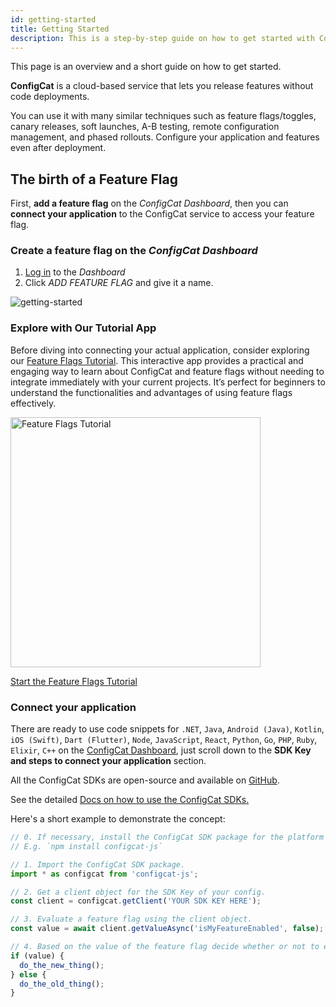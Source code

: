 ```yaml
---
id: getting-started
title: Getting Started
description: This is a step-by-step guide on how to get started with ConfigCat feature flags and on how to implement feature flags in an application.
---
```


This page is an overview and a short guide on how to get started.

**ConfigCat** is a cloud-based service that lets you release features without code deployments.

You can use it with many similar techniques such as feature flags/toggles, canary releases, soft launches, A-B testing, 
remote configuration management, and phased rollouts. Configure your application and features even after deployment.

## The birth of a Feature Flag

First, **add a feature flag** on the _ConfigCat Dashboard_,
then you can **connect your application** to the ConfigCat service to access your feature flag.

### Create a feature flag on the _ConfigCat Dashboard_

1. <a href="https://app.configcat.com/auth/login" target="_blank">Log in</a> to the _Dashboard_
2. Click _ADD FEATURE FLAG_ and give it a name.

<img src="/docs/assets/add-feature-flag.png" className="zoomable" alt="getting-started" />

### Explore with Our Tutorial App
Before diving into connecting your actual application, consider exploring our [Feature Flags Tutorial](https://tutorial.configcat.com/?lm=11). This interactive app 
provides a practical and engaging way to learn about ConfigCat and feature flags without needing to integrate immediately 
with your current projects. It’s perfect for beginners to understand the functionalities and advantages of using feature flags effectively.

<img src="/docs/assets/news/tutorial.png" alt="Feature Flags Tutorial" width="400" />

[Start the Feature Flags Tutorial](https://tutorial.configcat.com/?lm=12)

### Connect your application

There are ready to use code snippets for `.NET`, `Java`, `Android (Java)`, `Kotlin`, `iOS (Swift)`, `Dart (Flutter)`, `Node`, `JavaScript`, `React`, `Python`, `Go`, `PHP`, `Ruby`, `Elixir`, `C++` on the <a href="https://app.configcat.com" target="_blank">ConfigCat Dashboard</a>, just scroll down to the **SDK Key and steps to connect your application** section.

All the ConfigCat SDKs are open-source and available on <a href="https://github.com/configcat" target="_blank">GitHub</a>.

See the detailed [Docs on how to use the ConfigCat SDKs.](./sdk-reference/overview.mdx)

Here's a short example to demonstrate the concept:

```js
// 0. If necessary, install the ConfigCat SDK package for the platform you use.
// E.g. `npm install configcat-js`

// 1. Import the ConfigCat SDK package.
import * as configcat from 'configcat-js';

// 2. Get a client object for the SDK Key of your config.
const client = configcat.getClient('YOUR SDK KEY HERE');

// 3. Evaluate a feature flag using the client object.
const value = await client.getValueAsync('isMyFeatureEnabled', false);

// 4. Based on the value of the feature flag decide whether or not to enable the related feature.
if (value) {
  do_the_new_thing();
} else {
  do_the_old_thing();
}
```
